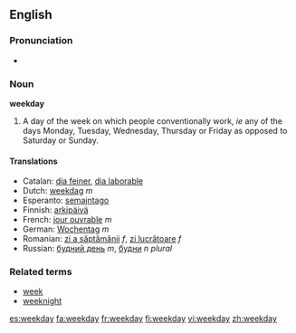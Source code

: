 ==English==

===Pronunciation===
*{{audio|en-us-weekday.ogg|Audio (US)}}

===Noun===
'''weekday'''

#A day of the week on which people conventionally work, ''ie'' any of the days Monday, Tuesday, Wednesday, Thursday or Friday as opposed to Saturday or Sunday.

====Translations====
{{trans-top|weekday}}
*Catalan: [[dia feiner]], [[dia laborable]]
*Dutch: [[weekdag]] ''m''
*Esperanto: [[semajntago]]
*Finnish: [[arkipäivä]]
*French: [[jour ouvrable]] ''m''
*German: [[Wochentag]] ''m''
*Romanian: [[zi a săptămânii]] ''f'', [[zi lucrătoare]] ''f''
*Russian: [[будний день]] ''m'', [[будни]] ''n plural''
{{trans-bottom}}

===Related terms===
*[[week]]
*[[weeknight]]

[[es:weekday]]
[[fa:weekday]]
[[fr:weekday]]
[[fi:weekday]]
[[vi:weekday]]
[[zh:weekday]]